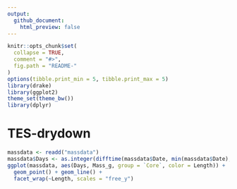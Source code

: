 ```yaml
---
output:
  github_document:
    html_preview: false
---
```


<!-- README.md is generated from README.Rmd. Please edit that file -->

```r
knitr::opts_chunk$set(
  collapse = TRUE,
  comment = "#>",
  fig.path = "README-"
)
options(tibble.print_min = 5, tibble.print_max = 5)
library(drake)
library(ggplot2)
theme_set(theme_bw())
library(dplyr)
```

# TES-drydown

```r
massdata <- readd("massdata")
massdata$Days <- as.integer(difftime(massdata$Date, min(massdata$Date), units = "days"))
ggplot(massdata, aes(Days, Mass_g, group = `Core`, color = Length)) +
  geom_point() + geom_line() +
  facet_wrap(~Length, scales = "free_y")
```
